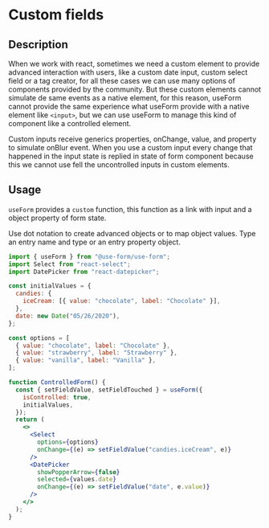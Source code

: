 
<DefaultSeo
  title="Custom fields"
  titleTemplate="Custom fields | useForm"
  description="useForm provides a way to use custom inputs like react-date-picker or react-select. The custom inputs receive generics properties, onChange, value, and property to simulate onBlur event. Use React Select, React Datepicker."
/>

# Custom fields

## Description

When we work with react, sometimes we need a custom element to provide advanced interaction with users,
like a custom date input, custom select field or a tag creator,
for all these cases we can use many options of components provided by the community.
But these custom elements cannot simulate de same events as a native element,
for this reason, useForm cannot provide the same experience what useForm provide with a native element like `<input>`,
but we can use useForm to manage this kind of component like a controlled element.

Custom inputs receive generics properties, onChange, value, and property to simulate onBlur event.
When you use a custom input every change that happened in the input state is replied in state of form component because this we cannot use fell the uncontrolled inputs in custom elements.

## Usage

`useForm` provides a `custom` function, this function as a link with input and a object property of form state.

Use dot notation to create advanced objects or to map object values. Type an entry name and type or an entry property object.

```jsx
import { useForm } from "@use-form/use-form";
import Select from "react-select";
import DatePicker from "react-datepicker";

const initialValues = {
  candies: {
    iceCream: [{ value: "chocolate", label: "Chocolate" }],
  },
  date: new Date("05/26/2020"),
};

const options = [
  { value: "chocolate", label: "Chocolate" },
  { value: "strawberry", label: "Strawberry" },
  { value: "vanilla", label: "Vanilla" },
];

function ControlledForm() {
  const { setFieldValue, setFieldTouched } = useForm({
    isControlled: true,
    initialValues,
  });
  return (
    <>
      <Select
        options={options}
        onChange={(e) => setFieldValue("candies.iceCream", e)}
      />
      <DatePicker
        showPopperArrow={false}
        selected={values.date}
        onChange={(e) => setFieldValue("date", e.value)}
      />
    </>
  );
}
```
